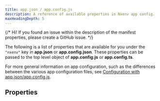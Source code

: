 ```yaml
---
title: app.json / app.config.js
description: A reference of available properties in Nxenv app config.
maxHeadingDepth: 5
---
```


{/* Hi! If you found an issue within the description of the manifest properties, please create a GitHub issue. */}


The following is a list of properties that are available for you under the `"nxenv"` key in **app.json** or **app.config.json**. These properties can be passed to the top level object of **app.config.js** or **app.config.ts**.

For more general information on app configuration, such as the differences between the various app configuration files, see [Configuration with app.json/app.config.js](/workflow/configuration/).

## Properties

<AppConfigSchemaTable schema={schema} />
